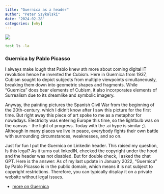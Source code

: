 ```yaml
---
title: "Guernica as a header"
author: "Peter Szykalski"
date: "2024-02-28"
categories: [why]
---
```


![](Pablo_Guernica.jpg)

```bash
test ls -la
```

### Guernica by Pablo Picasso
I always make lough that Pablo knew sth more about coming digital IT revolution hence he invented the Cubism. Here in Guernica from 1937, Cubism sought to depict subjects from multiple viewpoints simultaneously, breaking them down into geometric shapes and fragments. While "Guernica" does bear elements of Cubism, it also incorporates elements of Surrealism due to its dreamlike and symbolic imagery.

Anyway, the painting pictures the Spanish Civil War from the beginning of the 20th-century, which I didn't know after I saw this picture for the first time. But right away this piece of art spoke to me as a metaphor for nowadays. Electricity was entering Europe this time, so the lightbulb was on the canvas - the light of progress. Today with the .ai hype is similar ;). Although in many places we live in peace, everybody fights their own battle with surrounding circumstances, weaknesses, and so on. 

Just for fun I put the Guernica on Linkedin header. This raised my question, Is this legal? As it turns out linkedIN, checked the copyright under the hood and the header was not disabled. But for double check, I asked the chat GPT. Here is the answer:
As of my last update in January 2022, "Guernica" by Pablo Picasso is in the public domain, which means it is not subject to copyright restrictions. Therefore, you can typically display it on a private website without legal issues.


:::{.callout-tip}
* [more on Guernica](https://www.pablopicasso.org/guernica.jsp)
:::
